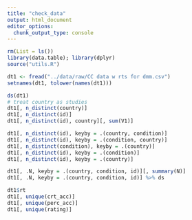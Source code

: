 ```yaml
---
title: "check_data"
output: html_document
editor_options: 
  chunk_output_type: console
---
```


```r
rm(List = ls())
library(data.table); library(dplyr)
source("utils.R")
```

```r
dt1 <- fread("../data/raw/CC data w rts for dmm.csv")
setnames(dt1, tolower(names(dt1)))
```

```r
ds(dt1)
# treat country as studies
dt1[, n_distinct(country)]
dt1[, n_distinct(id)]
dt1[, n_distinct(id), country][, sum(V1)]

dt1[, n_distinct(id), keyby = .(country, condition)]
dt1[, n_distinct(id), keyby = .(condition, country)]
dt1[, n_distinct(condition), keyby = .(country)]
dt1[, n_distinct(id), keyby = .(condition)]
dt1[, n_distinct(id), keyby = .(country)]

dt1[, .N, keyby = .(country, condition, id)][, summary(N)]
dt1[, .N, keyby = .(country, condition, id)] %>% ds

dt1$rt
dt1[, unique(crt_acc)]
dt1[, unique(perc_acc)]
dt1[, unique(rating)]
```





